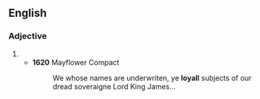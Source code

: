 ==English==

===Adjective===
{{head|en|adjective}}

# {{obsolete spelling of|loyal}}
#* '''1620''' Mayflower Compact
#*: We whose names are underwriten, ye '''loyall''' subjects of our dread soveraigne Lord King James...